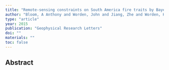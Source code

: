 ```yaml
---
title: "Remote-sensing constraints on South America fire traits by Bayesian fusion of atmospheric and surface data"
author: "Bloom, A Anthony and Worden, John and Jiang, Zhe and Worden, Helen and Kurosu, Thomas and Frankenberg, Christian and Schimel, David"
type: "article"
year: 2015
publication: "Geophysical Research Letters"
doi: ""
materials: ""
toc: false
---
```


## Abstract


